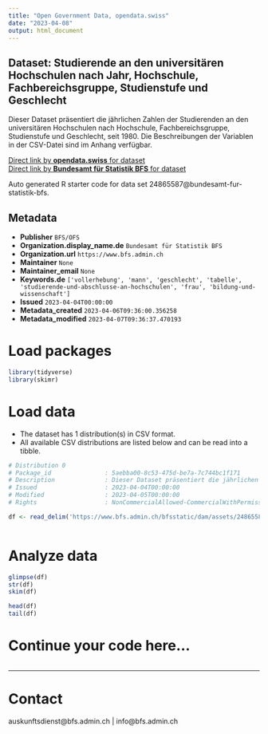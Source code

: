 ```yaml
---
title: "Open Government Data, opendata.swiss"
date: "2023-04-08"
output: html_document
---
```


## Dataset: Studierende an den universitären Hochschulen nach Jahr, Hochschule, Fachbereichsgruppe, Studienstufe und Geschlecht

Dieser Dataset präsentiert die jährlichen Zahlen der Studierenden an den universitären Hochschulen nach Hochschule, Fachbereichsgruppe, Studienstufe und Geschlecht, seit 1980. Die Beschreibungen der Variablen in der CSV-Datei sind im Anhang verfügbar.

[Direct link by **opendata.swiss** for dataset](https://opendata.swiss/de/dataset/studierende-an-den-universitaren-hochschulen-nach-jahr-hochschule-fachbereichsgruppe-studienstu1)<br>
[Direct link by **Bundesamt für Statistik BFS** for dataset](https://www.bfs.admin.ch/asset/de/ts-x-15.02.04.01_detail)

Auto generated R starter code for data set 24865587@bundesamt-fur-statistik-bfs.

## Metadata

- **Publisher** `BFS/OFS`
- **Organization.display_name.de** `Bundesamt für Statistik BFS`
- **Organization.url** `https://www.bfs.admin.ch`
- **Maintainer** `None`
- **Maintainer_email** `None`
- **Keywords.de** `['vollerhebung', 'mann', 'geschlecht', 'tabelle', 'studierende-und-abschlusse-an-hochschulen', 'frau', 'bildung-und-wissenschaft']`
- **Issued** `2023-04-04T00:00:00`
- **Metadata_created** `2023-04-06T09:36:00.356258`
- **Metadata_modified** `2023-04-07T09:36:37.470193`


# Load packages

```r

library(tidyverse)
library(skimr)

```

# Load data

-   The dataset has 1 distribution(s) in CSV format.
-   All available CSV distributions are listed below and can be read into a tibble.

```r

# Distribution 0
# Package_id               : 5aebba00-8c53-475d-be7a-7c744bc1f171
# Description              : Dieser Dataset präsentiert die jährlichen Zahlen der Studierenden an den universitären Hochschulen nach Hochschule, Fachbereichsgruppe, Studienstufe und Geschlecht, seit 1980. Die Beschreibungen der Variablen in der CSV-Datei sind im Anhang verfügbar.
# Issued                   : 2023-04-04T00:00:00
# Modified                 : 2023-04-05T00:00:00
# Rights                   : NonCommercialAllowed-CommercialWithPermission-ReferenceRequired

df <- read_delim('https://www.bfs.admin.ch/bfsstatic/dam/assets/24865589/master')



```

# Analyze data

```r

glimpse(df)
str(df)
skim(df)

head(df)
tail(df)

```

# Continue your code here...

```r

```

------------------------------------------------------------------------

# Contact

auskunftsdienst@bfs.admin.ch | info@bfs.admin.ch
